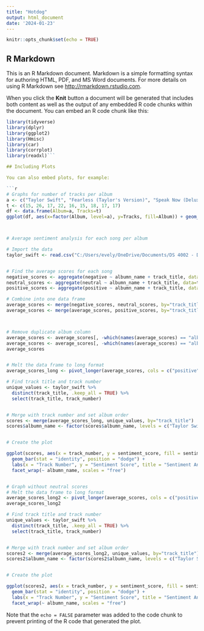 ```yaml
---
title: "Hotdog"
output: html_document
date: '2024-01-23'
---
```


```r
knitr::opts_chunk$set(echo = TRUE)
```

## R Markdown

This is an R Markdown document. Markdown is a simple formatting syntax for authoring HTML, PDF, and MS Word documents. For more details on using R Markdown see <http://rmarkdown.rstudio.com>.

When you click the **Knit** button a document will be generated that includes both content as well as the output of any embedded R code chunks within the document. You can embed an R code chunk like this:

```r
library(tidyverse)
library(dplyr)
library(ggplot2)
library(Hmisc)
library(car)
library(corrplot)
library(readxl)```

## Including Plots

You can also embed plots, for example:

```r

# Graphs for number of tracks per album
a <- c("Taylor Swift", "Fearless (Taylor's Version)", "Speak Now (Deluxe)", "Red (Deluxe Edition)", "1989 (Deluxe)", "Reputation", "Lover", "Folklore (Deluxe Version)", "Evermore (Deluxe Version)")
t <- c(15, 26, 17, 22, 16, 15, 18, 17, 17)
df <- data.frame(Album=a, Tracks=t)
ggplot(df, aes(x=factor(Album, level=a), y=Tracks, fill=Album)) + geom_bar(stat="identity") + theme(axis.text.x = element_text(angle = 90, vjust = 0.5, hjust=1)) + ggtitle("Number of Tracks per Album") + labs(x="Album")




```

```r



# Average sentiment analysis for each song per album

# Import the data
taylor_swift <- read.csv("C:/Users/evely/OneDrive/Documents/DS 4002 - Data Science Project/MI3-Project-1/DATA/taylor_swift.csv")


# Find the average scores for each song
negative_scores <- aggregate(negative ~ albumn_name + track_title, data=taylor_swift, FUN = mean)
neutral_scores <- aggregate(neutral ~ albumn_name + track_title, data=taylor_swift, FUN = mean)
positive_scores <- aggregate(positive ~ albumn_name + track_title, data=taylor_swift, FUN = mean)

# Combine into one data frame
average_scores <- merge(negative_scores, neutral_scores, by="track_title")
average_scores <- merge(average_scores, positive_scores, by="track_title")



# Remove duplicate album column
average_scores <- average_scores[, -which(names(average_scores) == "albumn_name.x")]
average_scores <- average_scores[, -which(names(average_scores) == "albumn_name.y")]
average_scores


# Melt the data frame to long format
average_scores_long <- pivot_longer(average_scores, cols = c("positive", "negative", "neutral"), names_to = "sentiment_type", values_to = "sentiment_score")

# Find track title and track number
unique_values <- taylor_swift %>%
  distinct(track_title, .keep_all = TRUE) %>%
  select(track_title, track_number)


# Merge with track number and set album order
scores <- merge(average_scores_long, unique_values, by="track_title")
scores$albumn_name <- factor(scores$albumn_name, levels = c("Taylor Swift", "Fearless (Taylor’s Version)", "Speak Now (Deluxe)", "Red (Deluxe Edition)", "1989 (Deluxe)", "reputation", "Lover", "folklore (deluxe version)", "evermore (deluxe version)"))


# Create the plot

ggplot(scores, aes(x = track_number, y = sentiment_score, fill = sentiment_type)) +
  geom_bar(stat = "identity", position = "dodge") +
  labs(x = "Track Number", y = "Sentiment Score", title = "Sentiment Analysis by Album and Track Number") +
  facet_wrap(~ albumn_name, scales = "free") 


# Graph without neutral scores
# Melt the data frame to long format
average_scores_long2 <- pivot_longer(average_scores, cols = c("positive", "negative"), names_to = "sentiment_type", values_to = "sentiment_score")
average_scores_long2

# Find track title and track number
unique_values <- taylor_swift %>%
  distinct(track_title, .keep_all = TRUE) %>%
  select(track_title, track_number)


# Merge with track number and set album order
scores2 <- merge(average_scores_long2, unique_values, by="track_title")
scores2$albumn_name <- factor(scores2$albumn_name, levels = c("Taylor Swift", "Fearless (Taylor’s Version)", "Speak Now (Deluxe)", "Red (Deluxe Edition)", "1989 (Deluxe)", "reputation", "Lover", "folklore (deluxe version)", "evermore (deluxe version)"))


# Create the plot

ggplot(scores2, aes(x = track_number, y = sentiment_score, fill = sentiment_type)) +
  geom_bar(stat = "identity", position = "dodge") +
  labs(x = "Track Number", y = "Sentiment Score", title = "Sentiment Analysis by Album and Track Number") +
  facet_wrap(~ albumn_name, scales = "free") 


```

Note that the `echo = FALSE` parameter was added to the code chunk to prevent printing of the R code that generated the plot.
